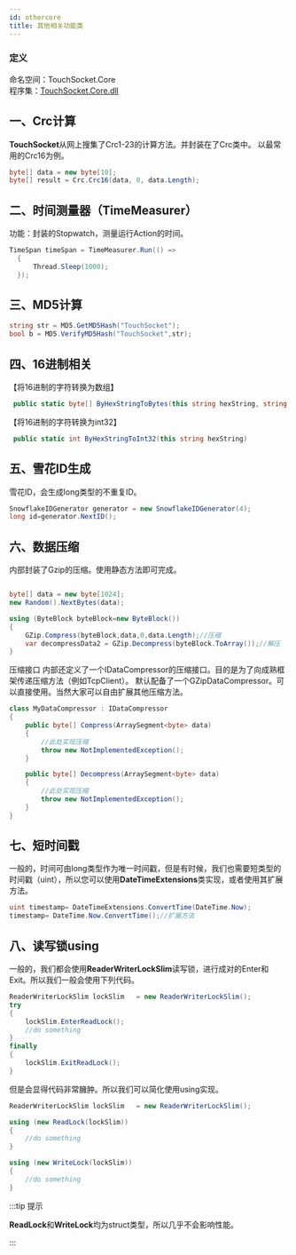 ```yaml
---
id: othercore
title: 其他相关功能类
---
```


### 定义

命名空间：TouchSocket.Core <br/>
程序集：[TouchSocket.Core.dll](https://www.nuget.org/packages/TouchSocket.Core)



## 一、Crc计算
**TouchSocket**从网上搜集了Crc1-23的计算方法。并封装在了Crc类中。
以最常用的Crc16为例。
```csharp
byte[] data = new byte[10];
byte[] result = Crc.Crc16(data, 0, data.Length);
```

## 二、时间测量器（TimeMeasurer）
功能：封装的Stopwatch，测量运行Action的时间。
```csharp
TimeSpan timeSpan = TimeMeasurer.Run(() =>
  {
      Thread.Sleep(1000);
  });

```

## 三、MD5计算
```csharp
string str = MD5.GetMD5Hash("TouchSocket");
bool b = MD5.VerifyMD5Hash("TouchSocket",str);
```

## 四、16进制相关

【将16进制的字符转换为数组】
```csharp
 public static byte[] ByHexStringToBytes(this string hexString, string splite = default)
```
【将16进制的字符转换为int32】
```csharp
 public static int ByHexStringToInt32(this string hexString)
```

## 五、雪花ID生成

雪花ID，会生成long类型的不重复ID。
```csharp
SnowflakeIDGenerator generator = new SnowflakeIDGenerator(4);
long id=generator.NextID();
```

## 六、数据压缩
内部封装了Gzip的压缩。使用静态方法即可完成。
```csharp

byte[] data = new byte[1024];
new Random().NextBytes(data);

using (ByteBlock byteBlock=new ByteBlock())
{
    GZip.Compress(byteBlock,data,0,data.Length);//压缩
    var decompressData2 = GZip.Decompress(byteBlock.ToArray());//解压
}


```

压缩接口
内部还定义了一个IDataCompressor的压缩接口。目的是为了向成熟框架传递压缩方法（例如TcpClient）。
默认配备了一个GZipDataCompressor。可以直接使用。当然大家可以自由扩展其他压缩方法。

```csharp
class MyDataCompressor : IDataCompressor
{
    public byte[] Compress(ArraySegment<byte> data)
    {
        //此处实现压缩
        throw new NotImplementedException();
    }

    public byte[] Decompress(ArraySegment<byte> data)
    {
        //此处实现压缩
        throw new NotImplementedException();
    }
}
```

## 七、短时间戳

一般的，时间可由long类型作为唯一时间戳，但是有时候，我们也需要短类型的时间戳（uint），所以您可以使用**DateTimeExtensions**类实现，或者使用其扩展方法。

```csharp
uint timestamp= DateTimeExtensions.ConvertTime(DateTime.Now);
timestamp= DateTime.Now.ConvertTime();//扩展方法
```

## 八、读写锁using

一般的，我们都会使用**ReaderWriterLockSlim**读写锁，进行成对的Enter和Exit。所以我们一般会使用下列代码。

```csharp
ReaderWriterLockSlim lockSlim   = new ReaderWriterLockSlim();
try
{
    lockSlim.EnterReadLock();
    //do something
}
finally 
{
    lockSlim.ExitReadLock();
}
```

但是会显得代码非常臃肿。所以我们可以简化使用using实现。

```csharp
ReaderWriterLockSlim lockSlim   = new ReaderWriterLockSlim();

using (new ReadLock(lockSlim))
{
    //do something
}

using (new WriteLock(lockSlim))
{
    //do something
}
```

:::tip 提示

**ReadLock**和**WriteLock**均为struct类型，所以几乎不会影响性能。

:::  
